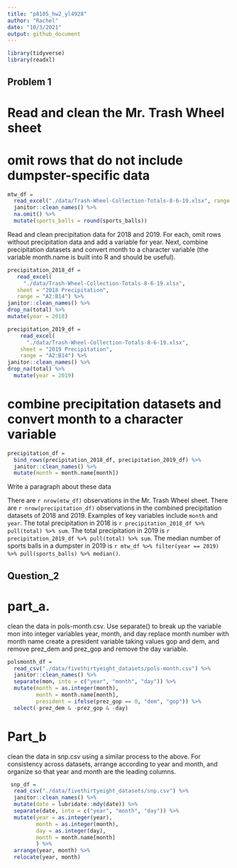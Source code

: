 ```yaml
---
title: "p8105_hw2_yl4928"
author: "Rachel"
date: "10/3/2021"
output: github_document
---
```


```r
library(tidyverse)
library(readxl)
```

## Problem 1

# Read and clean the Mr. Trash Wheel sheet
# omit rows that do not include dumpster-specific data

```r
mtw_df = 
  read_excel("./data/Trash-Wheel-Collection-Totals-8-6-19.xlsx", range = "A2:N408") %>% 
  janitor::clean_names() %>% 
  na.omit() %>% 
  mutate(sports_balls = round(sports_balls))
```

Read and clean precipitation data for 2018 and 2019. For each, omit rows without precipitation data and add a variable for year. Next, combine precipitation datasets and convert month to a character variable (the variable month.name is built into R and should be useful).


```r
precipitation_2018_df = 
   read_excel(
     "./data/Trash-Wheel-Collection-Totals-8-6-19.xlsx",
   sheet = "2018 Precipitation",
   range = "A2:B14") %>% 
janitor::clean_names() %>%
drop_na(total) %>%
mutate(year = 2018)
```


```r
precipitation_2019_df = 
    read_excel(
      "./data/Trash-Wheel-Collection-Totals-8-6-19.xlsx",
    sheet = "2019 Precipitation",
    range = "A2:B14") %>% 
janitor::clean_names() %>% 
drop_na(total) %>% 
  mutate(year = 2019)
```
# combine precipitation datasets and convert month to a character variable

```r
precipitation_df = 
  bind_rows(precipitation_2018_df, precipitation_2019_df) %>%
  janitor::clean_names() %>% 
  mutate(month = month.name[month])
```

Write a paragraph about these data

There are `r nrow(mtw_df)` observations in the Mr. Trash Wheel sheet. There are `r nrow(precipitation_df)` observations in the combined precipitation datasets of 2018 and 2019. Examples of key variables include `month` and `year`. The total precipitation in 2018 is `r precipitation_2018_df %>% pull(total) %>% sum`. The total precipitation in 2019 is `r precipitation_2019_df %>% pull(total) %>% sum`. The median number of sports balls in a dumpster in 2019 is `r mtw_df %>% filter(year == 2019) %>% pull(sports_balls) %>% median()`. 



## Question_2 

# part_a. 
clean the data in pols-month.csv. Use separate() to break up the variable mon into integer variables year, month, and day
replace month number with month name 
create a president variable taking values gop and dem, and remove prez_dem and prez_gop and remove the day variable. 

```r
polsmonth_df = 
  read_csv("./data/fivethirtyeight_datasets/pols-month.csv") %>% 
  janitor::clean_names() %>% 
  separate(mon, into = c("year", "month", "day")) %>% 
  mutate(month = as.integer(month),
         month = month.name[month],
         president = ifelse(prez_gop == 0, "dem", "gop")) %>% 
  select(-prez_dem & -prez_gop & -day)
```



# Part_b
clean the data in snp.csv using a similar process to the above. For consistency across datasets, arrange according to year and month, and organize so that year and month are the leading columns.

```r
 snp_df = 
  read_csv("./data/fivethirtyeight_datasets/snp.csv") %>% 
  janitor::clean_names() %>% 
  mutate(date = lubridate::mdy(date)) %>% 
  separate(date, into = c("year", "month", "day")) %>% 
  mutate(year = as.integer(year),
         month = as.integer(month),
         day = as.integer(day),
         month = month.name[month]
         ) %>% 
  arrange(year, month) %>% 
  relocate(year, month)
```




